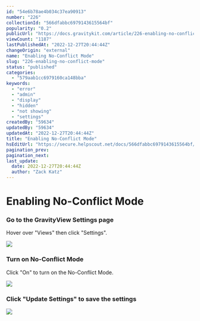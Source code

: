 ```yaml
---
id: "54e6b78ae4b034c37ea90913"
number: "226"
collectionId: "566dfabbc6979143615564bf"
popularity: "0.2"
publicUrl: "https://docs.gravitykit.com/article/226-enabling-no-conflict-mode"
viewCount: "1187"
lastPublishedAt: "2022-12-27T20:44:44Z"
changeOrigin: "external"
name: "Enabling No-Conflict Mode"
slug: "226-enabling-no-conflict-mode"
status: "published"
categories: 
  - "579aab1cc6979160ca148bba"
keywords: 
  - "error"
  - "admin"
  - "display"
  - "hidden"
  - "not showing"
  - "settings"
createdBy: "59634"
updatedBy: "59634"
updatedAt: "2022-12-27T20:44:44Z"
title: "Enabling No-Conflict Mode"
hsEditUrl: "https://secure.helpscout.net/docs/566dfabbc6979143615564bf/article/54e6b78ae4b034c37ea90913"
pagination_prev: 
pagination_next: 
last_update:
  date: 2022-12-27T20:44:44Z
  author: "Zack Katz"
---
```


# Enabling No-Conflict Mode



### Go to the GravityView Settings page

Hover over "Views" then click "Settings".

![](https://www.gravitykit.com/wp-content/uploads/2018/01/go-to-the-gravityview-settings-page.png?1432153465)

### Turn on No-Conflict Mode

Click "On" to turn on the No-Conflict Mode.

![](https://www.gravitykit.com/wp-content/uploads/2018/01/turn-on-no-conflict-mode.png?1432153466)

### Click "Update Settings" to save the settings

![](https://www.gravitykit.com/wp-content/uploads/2018/01/click-update-settings-to-save-the-settings.png?1432153467)

